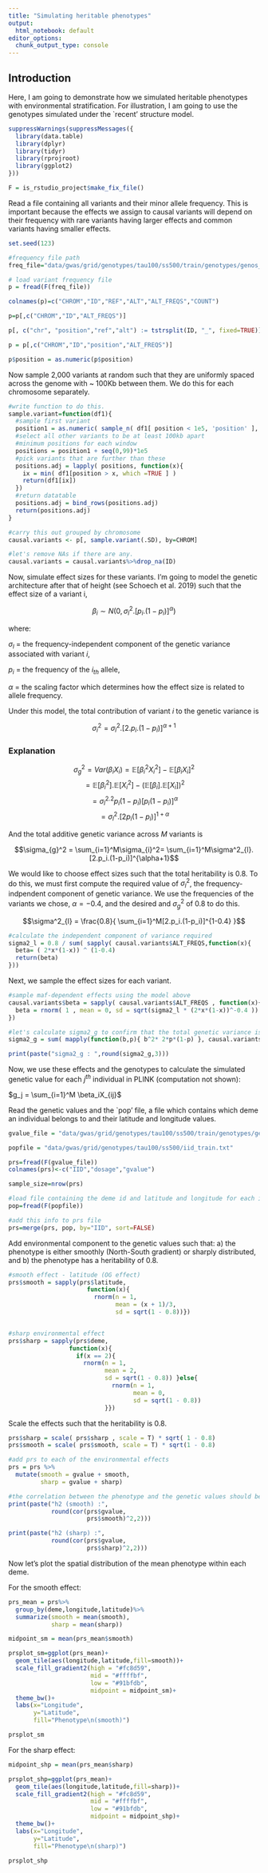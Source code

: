 ```yaml
---
title: "Simulating heritable phenotypes"
output:
  html_notebook: default
editor_options:
  chunk_output_type: console
---
```


## Introduction

Here, I am going to demonstrate how we simulated heritable phenotypes with environmental stratification. For illustration, I am going to use the genotypes simulated under the `recent' structure model. 

```r

suppressWarnings(suppressMessages({
  library(data.table)
  library(dplyr)
  library(tidyr)
  library(rprojroot)
  library(ggplot2)
}))

F = is_rstudio_project$make_fix_file()

```

Read a file containing all variants and their minor allele frequency. This is important because the effects we assign to causal variants will depend on their frequency with rare variants having larger effects and common variants having smaller effects.

```r

set.seed(123)

#frequency file path
freq_file="data/gwas/grid/genotypes/tau100/ss500/train/genotypes/genos_gridt100_l1e7_ss750_m0.05_chr1_20.rmdup.train.snps.frq.afreq"

# load variant frequency file
p = fread(F(freq_file))

colnames(p)=c("CHROM","ID","REF","ALT","ALT_FREQS","COUNT")

p=p[,c("CHROM","ID","ALT_FREQS")]

p[, c("chr", "position","ref","alt") := tstrsplit(ID, "_", fixed=TRUE)]

p = p[,c("CHROM","ID","position","ALT_FREQS")]

p$position = as.numeric(p$position)

```

Now sample 2,000 variants at random such that they are uniformly spaced across the genome with ~ 100Kb between them. We do this for each chromosome separately.

```r
#write function to do this.
sample.variant=function(df1){
  #sample first variant
  position1 = as.numeric( sample_n( df1[ position < 1e5, 'position' ], 1 ))
  #select all other variants to be at least 100kb apart
  #minimum positions for each window
  positions = position1 + seq(0,99)*1e5
  #pick variants that are further than these
  positions.adj = lapply( positions, function(x){
    ix = min( df1[position > x, which =TRUE ] )
    return(df1[ix])
  })
  #return datatable
  positions.adj = bind_rows(positions.adj)
  return(positions.adj)
}

#carry this out grouped by chromosome
causal.variants <- p[, sample.variant(.SD), by=CHROM]

#let's remove NAs if there are any.
causal.variants = causal.variants%>%drop_na(ID)
```

Now, simulate effect sizes for these variants. I'm going to model the genetic architecture after that of height (see Schoech et al. 2019) such that the effect size of a variant i, 

$$\beta_i \sim N( 0, \sigma_{l}^2 . [p_i.(1-p_i)]^\alpha )$$

where:

$\sigma_l$ = the frequency-independent component of the genetic variance associated with variant $i$, 

$p_i$ = the frequency of the $i_{th}$ allele,

$\alpha$ = the scaling factor which determines how the effect size is related to allele frequency. 

Under this model, the total contribution of variant $i$ to the genetic variance is

$$\sigma_{i}^2 = \sigma_l^2.[2.p_i.(1-p_i)]^{\alpha+1}$$

### Explanation

$$\sigma_{g}^2 = Var(\beta_iX_i) = \mathbb{E}[\beta_i^2X_i^2] - \mathbb{E}[\beta_iX_i]^2$$
$$ = \mathbb{E}[\beta_i^2].\mathbb{E}[X_i^2] - (\mathbb{E}[\beta_i].\mathbb{E}[X_i])^2$$
$$ = \sigma_l^2.2p_i(1-p_i)[p_i(1-p_i)]^\alpha$$
$$ = \sigma_l^2.[2p_i(1-p_i)]^{1+\alpha}$$

And the total additive genetic variance across $M$ variants is

$$\sigma_{g}^2 = \sum_{i=1}^M\sigma_{i}^2= \sum_{i=1}^M\sigma^2_{l}.[2.p_i.(1-p_i)]^{\alpha+1}$$

We would like to choose effect sizes such that the total heritability is 0.8. To do this, we must first compute the required value of $\sigma^2_{l}$, the frequency-indpendent component of genetic variance. We use the frequencies of the variants we chose, $\alpha=-0.4$, and the desired and $\sigma_g^2$ of 0.8 to do this.

$$\sigma^2_{l} = \frac{0.8}{ \sum_{i=1}^M[2.p_i.(1-p_i)]^{1-0.4} }$$

```r

#calculate the independent component of variance required
sigma2_l = 0.8 / sum( sapply( causal.variants$ALT_FREQS,function(x){
  beta= ( 2*x*(1-x)) ^ (1-0.4)
  return(beta)
}))
```

Next, we sample the effect sizes for each variant.

```r
#sample maf-dependent effects using the model above
causal.variants$beta = sapply( causal.variants$ALT_FREQS , function(x){
  beta = rnorm( 1 , mean = 0, sd = sqrt(sigma2_l * (2*x*(1-x))^-0.4 ))
})

#let's calculate sigma2_g to confirm that the total genetic variance is indeed 0.8
sigma2_g = sum( mapply(function(b,p){ b^2* 2*p*(1-p) }, causal.variants$beta, causal.variants$ALT_FREQS))

print(paste("sigma2_g : ",round(sigma2_g,3)))

```

Now, we use these effects and the genotypes to calculate the simulated genetic value for each $j^{th}$ individual in PLINK (computation not shown):

$g_j = \sum_{i=1}^M \beta_iX_{ij}$

Read the genetic values and the `pop' file, a file which contains which deme an individual belongs to and their latitude and longitude values.

```r
gvalue_file = "data/gwas/grid/genotypes/tau100/ss500/train/genotypes/genos_gridt100_l1e7_ss750_m0.05_chr1_20.rmdup.train.1.thinned_100kb.gvalue.sscore"

popfile = "data/gwas/grid/genotypes/tau100/ss500/iid_train.txt"

prs=fread(F(gvalue_file))
colnames(prs)<-c("IID","dosage","gvalue")

sample_size=nrow(prs)

#load file containing the deme id and latitude and longitude for each individual
pop=fread(F(popfile))

#add this info to prs file
prs=merge(prs, pop, by="IID", sort=FALSE)

```

Add environmental component to the genetic values such that:
a) the phenotype is either smoothly (North-South gradient) or sharply distributed, and 
b) the phenotype has a heritability of 0.8.

```r

#smooth effect - latitude (OG effect)
prs$smooth = sapply(prs$latitude,
                      function(x){
                        rnorm(n = 1,
                              mean = (x + 1)/3,
                              sd = sqrt(1 - 0.8))})


#sharp environmental effect
prs$sharp = sapply(prs$deme,
                 function(x){
                   if(x == 2){
                     rnorm(n = 1,
                           mean = 2,
                           sd = sqrt(1 - 0.8)) }else{
                             rnorm(n = 1,
                                   mean = 0,
                                   sd = sqrt(1 - 0.8))
                           }})
```

Scale the effects such that the heritability is 0.8.

```r

prs$sharp = scale( prs$sharp , scale = T) * sqrt( 1 - 0.8)
prs$smooth = scale( prs$smooth, scale = T) * sqrt(1 - 0.8)

#add prs to each of the environmental effects
prs = prs %>%
  mutate(smooth = gvalue + smooth,
         sharp = gvalue + sharp)

#the correlation between the phenotype and the genetic values should be ~ 0.8
print(paste("h2 (smooth) :",
            round(cor(prs$gvalue,
                      prs$smooth)^2,2)))

print(paste("h2 (sharp) :",
            round(cor(prs$gvalue,
                      prs$sharp)^2,2)))
```

Now let's plot the spatial distribution of the mean phenotype within each deme. 

For the smooth effect:

```r

prs_mean = prs%>%
  group_by(deme,longitude,latitude)%>%
  summarize(smooth = mean(smooth),
            sharp = mean(sharp))

midpoint_sm = mean(prs_mean$smooth)

prsplot_sm=ggplot(prs_mean)+
  geom_tile(aes(longitude,latitude,fill=smooth))+
  scale_fill_gradient2(high = "#fc8d59",
                       mid = "#ffffbf", 
                       low = "#91bfdb",
                       midpoint = midpoint_sm)+
  theme_bw()+
  labs(x="Longitude",
       y="Latitude",
       fill="Phenotype\n(smooth)")

prsplot_sm
```

For the sharp effect:

```r
midpoint_shp = mean(prs_mean$sharp)

prsplot_shp=ggplot(prs_mean)+
  geom_tile(aes(longitude,latitude,fill=sharp))+
  scale_fill_gradient2(high = "#fc8d59",
                       mid = "#ffffbf", 
                       low = "#91bfdb",
                       midpoint = midpoint_shp)+
  theme_bw()+
  labs(x="Longitude",
       y="Latitude",
       fill="Phenotype\n(sharp)")

prsplot_shp
```



